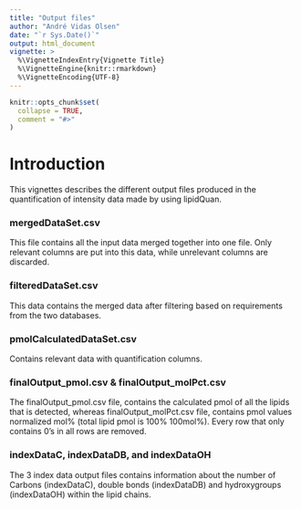 ```yaml
---
title: "Output files"
author: "André Vidas Olsen"
date: "`r Sys.Date()`"
output: html_document
vignette: >
  %\VignetteIndexEntry{Vignette Title}
  %\VignetteEngine{knitr::rmarkdown}
  %\VignetteEncoding{UTF-8}
---
```


```r
knitr::opts_chunk$set(
  collapse = TRUE,
  comment = "#>"
)
```

# Introduction
This vignettes describes the different output files produced in the
quantification of intensity data made by using lipidQuan.


### mergedDataSet.csv
This file contains all the input data merged together into one file. Only
relevant columns are put into this data, while unrelevant columns are discarded.

### filteredDataSet.csv
This data contains the merged data after filtering based on requirements from
the two databases.

### pmolCalculatedDataSet.csv
Contains relevant data with quantification columns.

### finalOutput_pmol.csv & finalOutput_molPct.csv
The finalOutput_pmol.csv file, contains the calculated pmol of all the lipids
that is detected, whereas finalOutput_molPct.csv file, contains pmol values
normalized mol% (total lipid pmol is 100% 100mol%). Every row that only contains
0's in all rows are removed.

### indexDataC, indexDataDB, and indexDataOH 
The 3 index data output files contains information about the number of Carbons
(indexDataC), double bonds (indexDataDB) and hydroxygroups (indexDataOH) within
the lipid chains.

